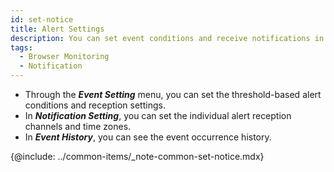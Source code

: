 ```yaml
---
id: set-notice
title: Alert Settings
description: You can set event conditions and receive notifications in various forms.
tags:
  - Browser Monitoring
  - Notification
---
```


-   Through the **_Event Setting_** menu, you can set the threshold-based alert conditions and reception settings.
-   In **_Notification Setting_**, you can set the individual alert reception channels and time zones.
-   In **_Event History_**, you can see the event occurrence history.

{@include: ../common-items/_note-common-set-notice.mdx}
